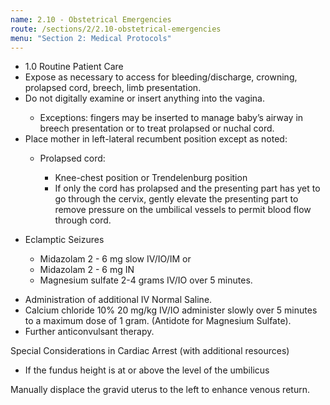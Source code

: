 ```yaml
---
name: 2.10 - Obstetrical Emergencies
route: /sections/2/2.10-obstetrical-emergencies
menu: "Section 2: Medical Protocols"
---
```



<EMTLevel level="basic" outside={true}>
  <EMTLevel level="advanced">
    <ul>
      <li>
        <MyLink to="/sections/1/1.0-routine-patient-care">
          1.0 Routine Patient Care
        </MyLink>
      </li>
      <li>
        Expose as necessary to access for bleeding/discharge, crowning, prolapsed
        cord, breech, limb presentation.
      </li>
      <li>
        Do not digitally examine or insert anything into the vagina.
      </li>
      <ul>
        <li>
          Exceptions: fingers may be inserted to manage baby’s airway in breech
          presentation or to treat prolapsed or nuchal cord.
        </li>
      </ul>
      <li>
        Place mother in left-lateral recumbent position except as noted:
      </li>
      <ul>
        <li>
          Prolapsed cord:
        </li>
        <ul>
          <li>
            Knee-chest position or Trendelenburg position
          </li>
          <li>
            If only the cord has prolapsed and the presenting part has yet to go
            through the cervix, gently elevate the presenting part to remove pressure
            on the umbilical vessels to permit blood flow through cord.
          </li>
        </ul>
      </ul>
    </ul>
  </EMTLevel>
</EMTLevel>

<EMTLevel level="paramedic">
<ul>
  <li>
    Eclamptic Seizures
  </li>
  <ul>
   <li> Midazolam 2 - 6 mg slow IV/IO/IM or</li>
   <li> Midazolam 2 - 6 mg IN</li>
   <li> Magnesium sulfate 2-4 grams IV/IO over 5 minutes. </li>
  </ul>
</ul>
</EMTLevel>

<EMTLevel level="paramedic" medControl="{true}">
  <ul>
    <li>
      Administration of additional IV Normal Saline.
    </li>
    <li>
      Calcium chloride 10% 20 mg/kg IV/IO administer slowly over 5 minutes to a
      maximum dose of 1 gram. (Antidote for Magnesium Sulfate).
    </li>
    <li>
      Further anticonvulsant therapy.
    </li>
  </ul>
</EMTLevel>

<Note id="note-1" alignment="left">
  Special Considerations in Cardiac Arrest (with additional resources)
  <ul>
    <li>
      If the fundus height is at or above the level of the umbilicus
    </li>
  </ul>
  Manually displace the gravid uterus to the left to enhance venous return.
</Note>
